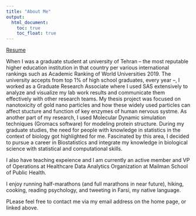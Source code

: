```yaml
---
title: "About Me"
output: 
  html_document:
    toc: true
    toc_float: true
---
```


[Resume](resume_current.pdf)

When I was a graduate student at university of Tehran -- the most reputable higher education institution in that country per various international rankings such as Academic Ranking of World Universities 2019. The university accepts from top 1% of high school graduates, every year --, I worked as a Graduate Research Associate where I used SAS extensively to analyze and visualize my lab work results and communicate them effectively with other research teams.
My thesis project was focused on nanotoxicity of gold nano particles and how these widely used particles can affect stucture and function of key enzymes of human nervous systme. As another part of my research, I used Molecular Dynamic simulation techniques (Gromacs software) for modeling protein structure. During my graduate studies, the need for people with knowledge in statistics in the context of biology got highlighted for me. Fascinated by this area, I decided to pursue a career in Biostatistics and integrate my knowledge in biological science with statistical and computational skills.

I also have teaching expeience and I am currently an active member and VP of Operations at Healthcare Data Analytics Organization at Mailman School of Public Health.

I enjoy running half-marathons (and full marathons in near future), hiking, cooking, reading psychology, and tweeting in Farsi, my native language.

PLease feel free to contact me via my email address on the home page, or linked above.



